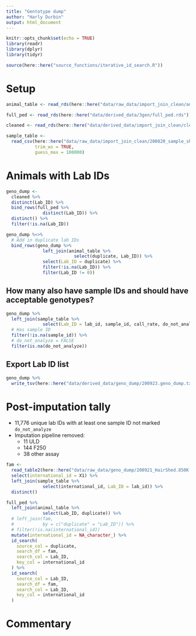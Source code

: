 ```yaml
---
title: "Gentotype dump"
author: "Harly Durbin"
output: html_document
---
```


```r
knitr::opts_chunk$set(echo = TRUE)
library(readr)
library(dplyr)
library(tidyr)

source(here::here("source_functions/iterative_id_search.R"))
```

# Setup

```r
animal_table <- read_rds(here::here("data/raw_data/import_join_clean/animal_table.rds"))
```

```r
full_ped <- read_rds(here::here("data/derived_data/3gen/full_ped.rds"))
```

```r
cleaned <- read_rds(here::here("data/derived_data/import_join_clean/cleaned.rds"))
```

```r
sample_table <- 
  read_csv(here::here("data/raw_data/import_join_clean/200820_sample_sheet.csv"),
           trim_ws = TRUE,
           guess_max = 100000)
```

# Animals with Lab IDs

```r
geno_dump <-
  cleaned %>% 
  distinct(Lab_ID) %>% 
  bind_rows(full_ped %>% 
              distinct(Lab_ID)) %>% 
  distinct() %>% 
  filter(!is.na(Lab_ID))
```


```r
geno_dump %<>% 
  # Add in duplicate lab IDs
  bind_rows(geno_dump %>% 
              left_join(animal_table %>% 
                          select(duplicate, Lab_ID)) %>% 
              select(Lab_ID = duplicate) %>% 
              filter(!is.na(Lab_ID)) %>% 
              filter(Lab_ID != 0))
```

## How many also have sample IDs and should have acceptable genotypes?

```r
geno_dump %>% 
  left_join(sample_table %>% 
              select(Lab_ID = lab_id, sample_id, call_rate, do_not_analyze)) %>% 
  # Has sample ID
  filter(!is.na(sample_id)) %>% 
  # do_not_analyze = FALSE
  filter(is.na(do_not_analyze)) 
```

## Export Lab ID list

```r
geno_dump %>% 
  write_tsv(here::here("data/derived_data/geno_dump/200923.geno_dump.txt"), col_names = FALSE)
```

# Post-imputation tally

* 11,776 unique lab IDs with at least one sample ID not marked `do_not_analyze`
* Imputation pipeline removed:
    + 11 ULD 
    + 144 F250
    + 38 other assay

```r
fam <-
  read_table2(here::here("data/raw_data/geno_dump/200921_HairShed.850K.fam"), col_names = FALSE) %>% 
  select(international_id = X1) %>% 
  left_join(sample_table %>% 
              select(international_id, Lab_ID = lab_id)) %>% 
  distinct()
```

```r
full_ped %>% 
  left_join(animal_table %>% 
              select(Lab_ID, duplicate)) %>% 
  # left_join(fam,
  #           by = c("duplicate" = "Lab_ID")) %>% 
  # filter(!is.na(international_id))
  mutate(international_id = NA_character_) %>% 
  id_search(
    source_col = duplicate,
    search_df = fam,
    search_col = Lab_ID,
    key_col = international_id
  ) %>% 
  id_search(
    source_col = Lab_ID,
    search_df = fam,
    search_col = Lab_ID,
    key_col = international_id
  )  
```



# Commentary

